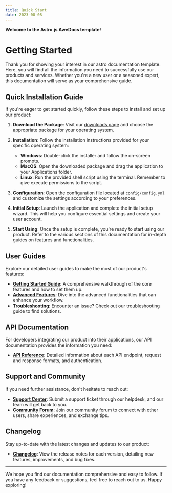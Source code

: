 ```yaml
---
title: Quick Start
date: 2023-08-08
---
```


**Welcome to the Astro.js AweDocs template!**

# Getting Started

Thank you for showing your interest in our astro documentation template. Here, you will find all the information you need to successfully use our products and services. Whether you're a new user or a seasoned expert, this documentation will serve as your comprehensive guide.

## Quick Installation Guide

If you're eager to get started quickly, follow these steps to install and set up our product:

1. **Download the Package**: Visit our [downloads page](https://www.example.com/downloads) and choose the appropriate package for your operating system.

2. **Installation**: Follow the installation instructions provided for your specific operating system:

   - **Windows**: Double-click the installer and follow the on-screen prompts.
   - **MacOS**: Open the downloaded package and drag the application to your Applications folder.
   - **Linux**: Run the provided shell script using the terminal. Remember to give execute permissions to the script.

3. **Configuration**: Open the configuration file located at `config/config.yml` and customize the settings according to your preferences.

4. **Initial Setup**: Launch the application and complete the initial setup wizard. This will help you configure essential settings and create your user account.

5. **Start Using**: Once the setup is complete, you're ready to start using our product. Refer to the various sections of this documentation for in-depth guides on features and functionalities.

## User Guides

Explore our detailed user guides to make the most of our product's features:

- [**Getting Started Guide**](/guides/getting-started): A comprehensive walkthrough of the core features and how to set them up.
- [**Advanced Features**](/guides/advanced-features): Dive into the advanced functionalities that can enhance your workflow.
- [**Troubleshooting**](/guides/troubleshooting): Encounter an issue? Check out our troubleshooting guide to find solutions.

## API Documentation

For developers integrating our product into their applications, our API documentation provides the information you need:

- [**API Reference**](/api-reference): Detailed information about each API endpoint, request and response formats, and authentication.

## Support and Community

If you need further assistance, don't hesitate to reach out:

- [**Support Center**](/support): Submit a support ticket through our helpdesk, and our team will get back to you.
- [**Community Forum**](/community): Join our community forum to connect with other users, share experiences, and exchange tips.

## Changelog

Stay up-to-date with the latest changes and updates to our product:

- [**Changelog**](/changelog): View the release notes for each version, detailing new features, improvements, and bug fixes.

---

We hope you find our documentation comprehensive and easy to follow. If you have any feedback or suggestions, feel free to reach out to us. Happy exploring!
